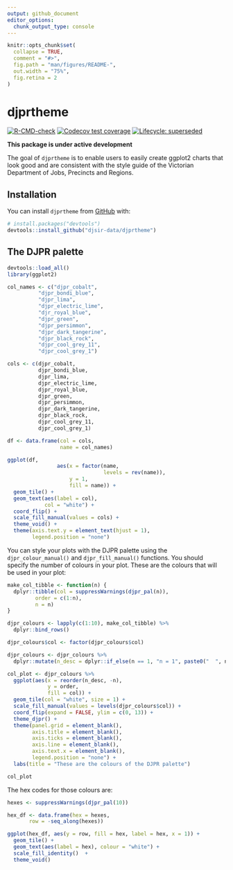```yaml
---
output: github_document
editor_options: 
  chunk_output_type: console
---
```


<!-- README.md is generated from README.Rmd. Please edit that file -->

```r
knitr::opts_chunk$set(
  collapse = TRUE,
  comment = "#>",
  fig.path = "man/figures/README-",
  out.width = "75%",
  fig.retina = 2
)
```

# djprtheme

<!-- badges: start -->
[![R-CMD-check](https://github.com/djpr-data/djprtheme/workflows/R-CMD-check/badge.svg)](https://github.com/djpr-data/djprtheme/actions) 
[![Codecov test coverage](https://codecov.io/gh/djpr-data/djprtheme/branch/main/graph/badge.svg)](https://codecov.io/gh/djpr-data/djprtheme?branch=main)
[![Lifecycle: superseded](https://img.shields.io/badge/lifecycle-superseded-blue.svg)](https://lifecycle.r-lib.org/articles/stages.html#superseded)
<!-- badges: end -->

**This package is under active development**

The goal of `djprtheme` is to enable users to easily create ggplot2 charts that look good and are consistent with the style guide of the Victorian Department of Jobs, Precincts and Regions.

## Installation

You can install `djprtheme` from [GitHub](https://github.com/) with:

```r
# install.packages("devtools")
devtools::install_github("djsir-data/djprtheme")
```

## The DJPR palette

```r
devtools::load_all()
library(ggplot2)

col_names <- c("djpr_cobalt",
          "djpr_bondi_blue",
          "djpr_lima",
          "djpr_electric_lime",
          "djr_royal_blue",
          "djpr_green",
          "djpr_persimmon",
          "djpr_dark_tangerine",
          "djpr_black_rock",
          "djpr_cool_grey_11",
          "djpr_cool_grey_1")

cols <- c(djpr_cobalt,
          djpr_bondi_blue,
          djpr_lima,
          djpr_electric_lime,
          djpr_royal_blue,
          djpr_green,
          djpr_persimmon,
          djpr_dark_tangerine,
          djpr_black_rock,
          djpr_cool_grey_11,
          djpr_cool_grey_1)

df <- data.frame(col = cols,
                 name = col_names)

ggplot(df,
                aes(x = factor(name, 
                               levels = rev(name)),
                    y = 1,
                    fill = name)) +
  geom_tile() +
  geom_text(aes(label = col),
            col = "white") +
  coord_flip() +
  scale_fill_manual(values = cols) +
  theme_void() +
  theme(axis.text.y = element_text(hjust = 1),
        legend.position = "none")

```

You can style your plots with the DJPR palette using the `djpr_colour_manual()` and `djpr_fill_manual()` functions. You should specify the number of colours in your plot. These are the colours that will be used in your plot:

```r
make_col_tibble <- function(n) {
  dplyr::tibble(col = suppressWarnings(djpr_pal(n)),
         order = c(1:n),
         n = n)
}

djpr_colours <- lapply(c(1:10), make_col_tibble) %>%
  dplyr::bind_rows()

djpr_colours$col <- factor(djpr_colours$col)

djpr_colours <- djpr_colours %>%
  dplyr::mutate(n_desc = dplyr::if_else(n == 1, "n = 1", paste0("  ", n)))

col_plot <- djpr_colours %>%
  ggplot(aes(x = reorder(n_desc, -n), 
             y = order, 
             fill = col)) +
  geom_tile(col = "white", size = 1) +
  scale_fill_manual(values = levels(djpr_colours$col)) +
  coord_flip(expand = FALSE, ylim = c(0, 13)) +
  theme_djpr() +
  theme(panel.grid = element_blank(),
        axis.title = element_blank(),
        axis.ticks = element_blank(),
        axis.line = element_blank(),
        axis.text.x = element_blank(),
        legend.position = "none") +
  labs(title = "These are the colours of the DJPR palette")

col_plot
```

The hex codes for those colours are:

```r
hexes <- suppressWarnings(djpr_pal(10))

hex_df <- data.frame(hex = hexes,
       row = -seq_along(hexes))

ggplot(hex_df, aes(y = row, fill = hex, label = hex, x = 1)) +
  geom_tile() +
  geom_text(aes(label = hex), colour = "white") +
  scale_fill_identity()  +
  theme_void()

```
